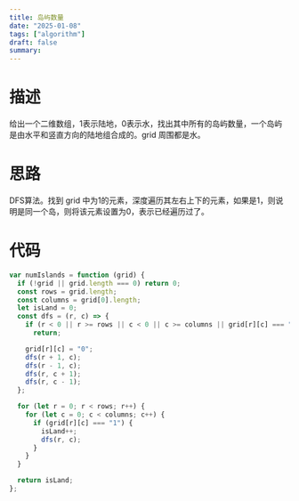 ```yaml
---
title: 岛屿数量
date: "2025-01-08"
tags: ["algorithm"]
draft: false
summary:
---
```


# 描述

给出一个二维数组，1表示陆地，0表示水，找出其中所有的岛屿数量，一个岛屿是由水平和竖直方向的陆地组合成的。grid 周围都是水。



# 思路

DFS算法。找到 grid 中为1的元素，深度遍历其左右上下的元素，如果是1，则说明是同一个岛，则将该元素设置为0，表示已经遍历过了。


# 代码

```js
var numIslands = function (grid) {
  if (!grid || grid.length === 0) return 0;
  const rows = grid.length;
  const columns = grid[0].length;
  let isLand = 0;
  const dfs = (r, c) => {
    if (r < 0 || r >= rows || c < 0 || c >= columns || grid[r][c] === "0")
      return;

    grid[r][c] = "0";
    dfs(r + 1, c);
    dfs(r - 1, c);
    dfs(r, c + 1);
    dfs(r, c - 1);
  };

  for (let r = 0; r < rows; r++) {
    for (let c = 0; c < columns; c++) {
      if (grid[r][c] === "1") {
        isLand++;
        dfs(r, c);
      }
    }
  }

  return isLand;
};

```